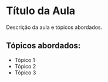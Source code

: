 # Título da Aula

Descrição da aula e tópicos abordados.

## Tópicos abordados:

- Tópico 1
- Tópico 2
- Tópico 3
